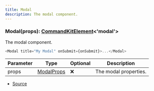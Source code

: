 ```yaml
---
title: Modal
description: The modal component.
---
```


### Modal(props): [CommandKitElement](/docs/types/CommandKitElement)\<'modal'>

The modal component.

```ts
<Modal title="My Modal" onSubmit={onSubmit}>...</Modal>
```

| Parameter | Type                                 | Optional | Description           |
| --------- | ------------------------------------ | -------- | --------------------- |
| props     | [ModalProps](/docs/types/ModalProps) | ❌       | The modal properties. |

- [Source](https://github.com/underctrl-io/commandkit/blob/f8cc07d11d2ae5ed7f529adff1649936223e27b2/packages/commandkit/src/components/modal/Modal.ts#L28)
